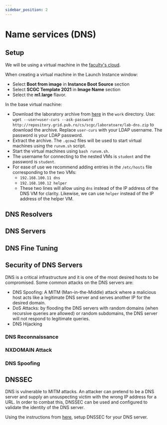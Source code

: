 ```yaml
---
sidebar_position: 2
---
```


# Name services (DNS)

## Setup

We will be using a virtual machine in the [faculty's cloud](http://cloud.grid.pub.ro/).

When creating a virtual machine in the Launch Instance window:
  * Select **Boot from image** in **Instance Boot Source** section
  * Select **SCGC Template 2021** in **Image Name** section
  * Select the **m1.large** flavor.

In the base virtual machine:
  * Download the laboratory archive from [here](https://repository.grid.pub.ro/cs/scgc/laboratoare/lab-dns.zip) in the `work` directory.
Use: `wget --user=user-curs --ask-password http://repository.grid.pub.ro/cs/scgc/laboratoare/lab-dns.zip` to download the archive.
Replace `user-curs` with your LDAP username. The password is your LDAP password.
  * Extract the archive.
The `.qcow2` files will be used to start virtual machines using the `runvm.sh` script.
  * Start the virtual machines using `bash runvm.sh`.
  * The username for connecting to the nested VMs is `student` and the password is `student`.
  * For ease of use we recommend adding entries in the `/etc/hosts` file corresponding to the two VMs:
    * `192.168.100.11 dns`
    * `192.168.100.12 helper`
    * These two lines will allow using `dns` instead of the IP address of the DNS VM for clarity. Likewise, we can use `helper` instead of the IP address of the helper VM.

## DNS Resolvers


<Resolvers/>

## DNS Servers


<Servers/>

## DNS Fine Tuning


<Tuning/>

## Security of DNS Servers
DNS is a critical infrastructure and it is one of the most desired hosts to be compromised.
Some common attacks on the DNS servers are:
 * DNS Spoofing: A MITM (Man-in-the-Middle) attack where a malicious host acts like a
legitimate DNS server and serves another IP for the desired domain.
 * DoS Attacks: by flooding the DNS servers with random domains (when recursive queries
are allowed) or random subdomains, the DNS server will not respond to legitimate queries.
 * DNS Hijacking

### DNS Reconnaissance

<Recon/>

### NXDOMAIN Attack

<NXDOMAIN/>

### DNS Spoofing

<Spoofing/>

## DNSSEC

DNS is vulnerable to MITM attacks.
An attacker can pretend to be a DNS server and supply an unsuspecting victim with
the wrong IP address for a URL. In order to combat this, DNSSEC can be used and
configured to validate the identity of the DNS server.

Using the instructions from [here](https://www.digitalocean.com/community/tutorials/how-to-setup-dnssec-on-an-authoritative-bind-dns-server--2),
setup DNSSEC for your DNS server.
